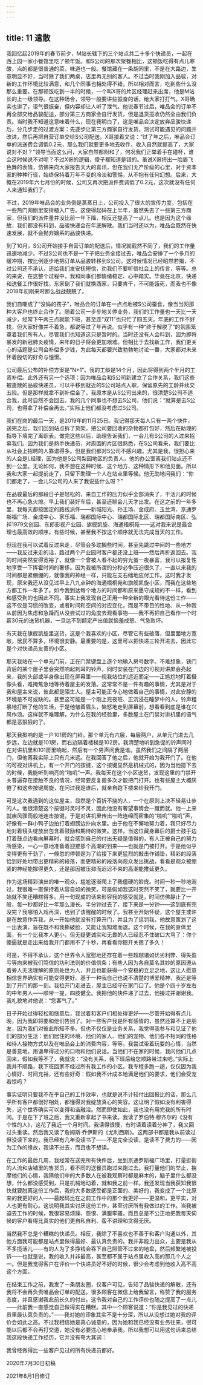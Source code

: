 ```yaml
---
---
---
```

title: 11 遣散
---




我回忆起2019年的春节前夕，M站长辖下的三个站点共二十多个快递员，一起在西上园一家小餐馆里吃了顿年饭。和S公司的那次聚餐相比，这顿饭吃得有点儿寒酸，点的都是很普通的菜，味道也一般。餐馆藏在一条胡同里，不是在大路边，生意明显不好，当时除了我们两桌，店里再无别的客人。不过当时我刚加入品骏，对新的工作环境比较满意，和几个同事也相处得不错，所以相对而言，吃到些什么没那么重要。在那顿饭吃到一半的时候，一个叫X哥的片区经理赶来出席，他是M站长的上一级领导。在这种场合，领导一般要讲些振奋的话，给大家打打气。X哥确实也讲了，语气很振奋，但内容却让人听了泄气。他说春节过后，唯品会的订单不再全部交给品骏配送，部分第三方商家会自行发货，但是退货揽收仍然全由我们负责。当时我不知道这意味着什么，现在我明白了，这是唯品会决定放弃品骏快递后，分几步走的过渡方案：先逐步让第三方商家自行发货，测试可能遇见的问题并改进，然后再把自营订单交给S公司配送。X哥接着又说：“过了年之后，唯品会订单的派送费会调低0.2元，那么我们就要更多地去收件，收入自然就提高了，大家说对不对？”领导当面这么问，大家自然都附和了，何况我们正举着手在碰杯，谁会这时候说不对呢？不过X哥的逻辑，傻子都知道是错的。虽说X哥挤出一脸眉飞色舞的表情，仿佛来向大家报告天大的喜讯，但在我们无产阶级的心里，对于资本家的种种行径，始终保持着万年不变的冷淡和警惕，从不抱有任何幻想。后来，大概在2019年六七月份的时候，公司又再次把派件费调低了0.2元，这次就没有任何人来通知我们了。

不过，2019年唯品会的业务倒是蒸蒸日上，公司投入了很大的宣传力度，包括在一些热门网剧里安排植入广告。这使得起码在上半年，虽然失去了一些第三方商家，但我们的派件量并没比前一年下降，相反还提高了一点儿。也是因为这个缘故，我们都没有料到，品骏快递会在年底解散。我们当时还以为，唯品会既然在快速发展，就不会抛弃嫡系的品骏快递。





到了10月，S公司开始接手自营订单的配送后，情况就截然不同了，我们的工作量迅速地减少。不过S公司也不是一下子把业务全接过去，唯品会安排了一个多月的缓冲期，按比例逐步地把订单从品骏转移到S公司。这时候情况已经昭然若揭，不过公司还不承认，还给我们发安抚短信，劝我们不要听信社会上的传言，等等。总的来说，在这整个过程中，我和同事们都情绪稳定、心中踏实。毕竟在北京，快递和送餐工作很好找，东家倒了我们就换西家，只要肯干，不可能饿死，而我也不像2018年初刚来时那么战战兢兢了。

我们自嘲成了“没妈的孩子”，唯品会的订单在一点点地被S公司蚕食，像当当网那种大客户也终止合作了。随着公司一步步地关停业务，我们的工作量也一天比一天减少，经常下午两三点就能下班，甚至连“双11”也只忙了四五天。年底的工作不好找，但大家好像并不着急，都说等过了年再说。似乎有一种“终于解脱了”的氛围笼罩着我们所有人，尽管我们也知道这只是暂时的。当时还没有人会料到，因为即将暴发的新冠肺炎疫情，来年的日子将会更加艰难。但相比于去找新工作，我们更关心的话题是公司会补偿多少钱，为此每天都要兴致勃勃地讨论一番，大家都对未来怀着殷切的好奇与憧憬。

公司最后公布的补偿方案是“N+1”。我的工龄是14个月，因此将得到两个半月的工资补偿。此外还有另一个选项：因为唯品会和S公司新建立了合作关系，我们这些被遣散的品骏快递员，可以平移到就近的S公司站点入职，保留原先的工龄并续交五险。但是那样就拿不到补偿金了。我原本是从S公司出来的，很清楚S公司不适合我，此时自然不会回去。我的几个同事也不想去S公司，他们说：“就算是去S公司，也得拿了补偿金再去。”实际上他们都没考虑过S公司。





我们在岗的最后一天，是2019年的11月25日。我记得那天每人只有一两个快件，送完之后，我们回到站点拆了货架，把公司要回收的杂物都打包好，然后在助理的指导下填完了离职表。做完这些以后，助理告诉我们，一会儿有S公司的人过来招募我们。因为我们是熟手快递员，对周围的片区很熟悉，在S公司看来，我们要比从社会上招聘的人靠谱得多。但是我们都对S公司不感兴趣。尤其是我，很担心来的人会是L经理，因为他是S公司梨园地区的负责人，他的办公室离我们站点还不到一公里。无论如何，我不想在这种时候、这个地方、这种情形下和他见面。所以我和大家一起提前走了，只留下助理一个人在站点里等候。他无助地问我们：“你们都走了，一会儿S公司的人来了我说些什么呀？”

在品骏最后的那段日子是轻松的，来自工作的压力似乎全部消失了，干活儿的时候也不再心急火燎。早上我们装好车后，甚至还聊会儿天才出发。在这之前的一年多里，我每天都按固定的路线派件——新城阳光、孙王场、金成府、玉兰湾、京通罗斯福广场、金成中心、家乐福、瑞都国际中心、瑞都国际北区、瑞都国际南区、弘祥1979文创园、东郎影视产业园、旗舰凯旋、海通梧桐苑——这对我来说是最合理也最高效的顺序。有些时候，甚至我不按这个顺序就无法完成当天的工作。

但现在我可以试着反过来走，尽管会多耽搁些时间，甚至先跳过中间的一些地方——我反过来走的话，路过两个产业园时客户都还没上班——然后再折返回去。我的时间突然变得宽裕了，就像一个曾被人看不起的穷光蛋一夜暴富，我可以报复性地享受一下挥霍时间的奢侈。因为我被所谓的分秒必争压迫很久了，一直以来我的时间都是紧绷绷的，就像我的神经一样，只能左支右绌地应付工作。这时我才发现，原来我还从没见过早上八九点钟的海通梧桐苑和旗舰凯旋小区，而我在这些地方都工作一年多了。如今我到达每个地方的时间都和原来墨守成规的不一样，看到和感受到的也因此不同。事实上我发现自己正用一种全新的眼光看待这份工作——这不仅是习惯的改变，或者时间和空间的对应变化，而是不带目的性地、从一种我从前因为焦虑和急躁而从没尝试过的角度去观看事物——我不再把自己看作一个时薪30元的送货机器，一旦达不到额定产出值就恼羞成怒、气急败坏。





有天我在旗舰凯旋里送货，这是个我喜欢的小区，尽管它有些破落，但里面地方宽敞，居民不算多，环境很安静。最重要的是，这里可以把快递三轮开进去，因此它是个对快递员友善的小区。

那天我站在一个单元门前，正在门禁键盘上逐个地输入房号数字。不难想象，铁门背后的某个屋子里会突然响起刺耳的铃声，同时安装在门边的可视对讲屏会亮起来，我的头部或半身像出现在屏幕里——视我站位的远近而定——正尴尬地盯着摄像头看，难掩焦急地等待着屋主的发落。这常常不是一件有趣的事情，尤其是对于我和屋主来说，彼此都是陌生人。屋主可能正专心地做着自己的事情，对此安静的环境是不可或缺的。甚至这可能是一个刚上完夜班、正沉浸在睡梦中的人，铃声粗暴地打断了他的生活，于是他皱着眉头，恼怒地走到屏幕前，想看看到底是谁在兴风作浪。这样就不难理解，为什么在我的经验里，多数屋主在门禁对讲机里的语气都是恶狠狠的了。

那天我揿响的是一户101房的门铃。那个单元有六层，每层两户，从单元门进去几步远，左边就是101房，而右边隔着楼梯是102房。我清楚地听到急促的铃声同时在对讲机里和101房里响起，然后有一个男声问我是谁。虽然我们之间隔了两层门，但他离我实际上只有几米远。在我回答了他之后，他就开始为我开门了。在他的可视对讲机上，有一个开门的按键，这个按键显然是机械式的，因为当他摁下去的时候，我能听到响亮的“啪叽”一声。我每天在这个小区送货，发现这里的门禁开关普遍存在接触不良的情况，经常要反复摁多次才能把门打开。也有些屋主大概厌倦了和这些按键周旋，在问过我是谁后，就亲自跑下楼来给我开门。

可是这次我遇到的这位屋主，显然是个百折不挠的人，一个在原则上决不轻易让步的人。他很清楚这个按键时灵时不灵，因此他没有奢望事情会一蹴而就。他一上来就疾风骤雨般地连击按键，于是对讲机里传出一阵连绵而密集的“啪叽”“啪叽”声，好像有一群小鸭子边拍打着翅膀边扑向水里。由于他在不懈地努力着，我只好尽力地对着镜头绽放出包含着鼓励和期待的微笑。这样，当这位藏身幕后的爵士鼓手边打着鼓点边看向屏幕时，就会感到自己的付出无疑是值得的，有人正被自己的努力所感染，一心一意地准备着迎接那个高潮的到来——也就是门被打开。于是他似乎变得更有干劲了，一倏忽的停顿是为了给接下来更猛烈的敲击作铺垫，精彩的段落恰到好处地带出更精彩的段落，而更精彩的段落向观众发出挑战，看看是观众被绷紧的神经能撑得更久，还是那因被压抑而迟迟不来的高潮能推延更久。

作为这场精彩演出的唯一观众，尴尬逐渐爬上了我僵硬的脸庞。时间一秒一秒地淌过，我很难一直保持着从容自如的微笑。可是假如我这时突然不笑了，就要比一开始就不笑还糟糕得多。用一句现成的话来形容我的感受就是，时间仿佛静止了一般，每一秒都好比一年那么漫长。半分钟过去了，接下来是一分钟——这到底有完没完？我哪怕入戏再深，也到了该醒醒的时候了。我甚至开始怀疑，这个屋主或许是在故意作弄我，从一开始他就没有打算开门，并且为了惩罚我，他故意策划了这一出表演，旨在既不和我撕破脸，又能让我知难而退。这个时候，在我的身体里面，有一个比我本人更小，但无疑更诚实和无畏的人已经忍不住破口大骂了：你个傻逼就是走出来给我开门都用不了十秒，再看看你摁开关摁了多久！

可是，不得不承认，这个世界令人宽慰地还存在着一些超越诸如优劣利弊、得失盈亏等向来被我们笃信的功利法则的价值信条；有些人因为各自莫名其妙的原因遵从着旁人无法理解的原则处世为人，并且也能获得一个安稳的立足之地，这让人愿意相信世界确实有可能变得更好。基于一种我自己也说不清楚的博爱精神，我还是等到了开门的那一刻。我拉开门走进去，屋主已经守在家门口了。他是个四十岁左右的中年男人——顺带一提，四肢健全。我把他的快件递了过去，他接过并谢谢我。我礼貌地对他说：“您客气了。”





日子开始过得轻松和惬意后，我试着和客户们相处得更好——尽管开始得有点儿晚，因为我即将要和他们告别了。对一些客户我是怀有感情的，虽然还算不上是朋友，因为我们对彼此所知不多。但也不仅仅是业务关系，我觉得我参与和见证了他们的部分生活：他们居住的环境、他们的家人、他们的宠物、他们各不相同的性格和待人接物方式以及在唯品会上的消费内容，等等。我尝试带着玩耍的心情，当然是善意地，用谦卑得过分的口吻和他们说话。当他们不在家的时候，我问他们几点回来，假如我等不了，我就说：“没有关系，我下班后给您顺路带过来吧。”实际上我并不顺路，我下班回家不经过所有我工作的小区。我专程多跑一趟，仅仅因为我心情好、时间充裕，还有些好奇：假如我不计成本地满足他们的要求，他们会受宠若惊吗？

事实证明只要我不在乎自己的工作效率，也就是说不计较付出回报比的话，那么几乎所有客户都很好相处，都懂得对我绽放真心的笑容。这证明了假如没有利害得失，这个世界确实可以变得和谐融洽。然而即使如此，我也没有用完我的所有时间。于是在下了班之后，我又重新拿起了书来读。我读了罗伯特·穆齐尔的《没有个性的人》，这花了我近一个月时间。我读得很慢，有时读着读着分神了，我又回过头重读。然后我又读了詹姆斯·乔伊斯的《尤利西斯》。这两部书都是我从前读过但没读下来的。我已经有几年没读书了——不是完全没读，是读不了费力的——因为工作的缘故，我读不进去，而且也不想读。

在工作的最后几周，我经常在送完所有快件后，坐到京通罗斯福广场里，打量逛街的人流和店铺里的售货员，看不同的送餐员跑过来跑过去。我打量他们的举止，揣摩他们的心情，我猜他们中的大多数人在被我观察时都是麻木的，脑子里什么都没想，什么都没感受到，只是机械地动着，就和我之前一样。我还发现当我获知我很快就要脱离这份工作后，我的大多数感受都是正面的、美好的，我变成了一个比原来的我更好的人——最起码比在之前工作中的那个我更好——更温和，更平实，对人也更有耐心。这说明我其实讨厌这份工作，甚至讨厌所有我做过的工作。当我被迫去工作的时候，我很容易烦躁、怨恨、满腹牢骚，而且总是不公正地把我每天伺候的客户看得比真实的他们更自私自利、蛮不讲理和贪得无厌。

当然我不总是个糟糕的快递员。相反，我除了不喜欢也不善于和客户沟通以外，其他方面我可能都是站点里做得最好、最认真负责的。我并非能力出众，主要是我从不多揽活儿——有的人为了多挣钱会吞下自己照管不过来的地盘，然后频繁地被投诉——也就是说，我的收入并非最高，甚至都不属于站点里收入高的那几个人之一。但是我觉得客户在评价一个快递员好不好的时候，很少会考虑到他收入高不高这个方面。





在结束工作之前，我发了一条朋友圈，仅客户可见，告知了品骏快递的解散，还有我将不会再负责唯品会订单的配送。很多顾客在微信上给我留言，称赞了我的服务态度，并且感谢我此前长久的付出。这令我对自己的工作评价也随之提高了一点儿——此前我一直感觉自己做得实在糟糕。其中一个顾客说道：“你是我见过的快递员里最认真负责的。”——我对她的印象其实不是十分深，所以从没想过她对我的评价会如此之高。不过我相信她是真心诚意的，因为她和我已经没有业务往来，很可能以后都不会再打交道，她没有必要违心地奉承我。所以我想可以用这句话来总结我这段快递工作经历，它并没有夸大其词：

我曾经做得比一些客户见过的所有快递员都好。

2020年7月30日初稿

2021年8月1日修订